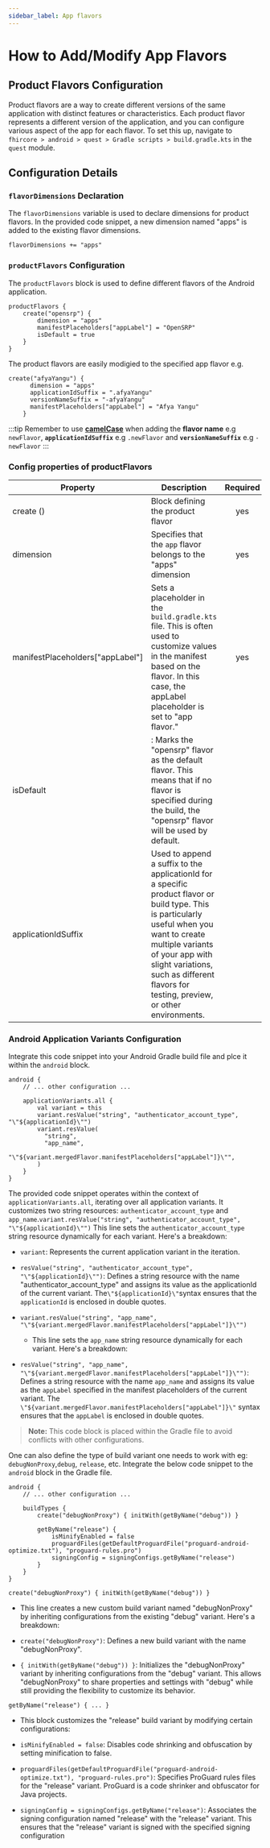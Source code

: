 ```yaml
---
sidebar_label: App flavors
---
```


# How to Add/Modify App Flavors

## Product Flavors Configuration

Product flavors are a way to create different versions of the same application with distinct features or characteristics. Each product flavor represents a different version of the application, and you can configure various aspect of the app for each flavor. To set this up, navigate to `fhircore > android > quest > Gradle scripts > build.gradle.kts` in the `quest` module.

## Configuration Details

### `flavorDimensions` Declaration

The `flavorDimensions` variable is used to declare dimensions for product flavors. In the provided code snippet, a new dimension named "apps" is added to the existing flavor dimensions.

```
flavorDimensions += "apps"
```

### `productFlavors` Configuration

The `productFlavors` block is used to define different flavors of the Android application.

```
productFlavors {
    create("opensrp") {
        dimension = "apps"
        manifestPlaceholders["appLabel"] = "OpenSRP"
        isDefault = true
    }
}
```

The product flavors are easily modigied to the specified app flavor e.g.

```
create("afyaYangu") {
      dimension = "apps"
      applicationIdSuffix = ".afyaYangu"
      versionNameSuffix = "-afyaYangu"
      manifestPlaceholders["appLabel"] = "Afya Yangu"
    }
```

:::tip
Remember to use **[camelCase](https://en.wikipedia.org/wiki/Camel_case)** when adding the **flavor name** e.g `newFlavor`, **`applicationIdSuffix`** e.g `.newFlavor` and **`versionNameSuffix`** e.g `-newFlavor`
:::

### Config properties of productFlavors
|Property | Description | Required | Default |
|--|--|:--:|:--:|
create () | Block defining the product flavor | yes |  |
dimension | Specifies that the `app` flavor belongs to the "apps" dimension | yes | `apps` |
manifestPlaceholders["appLabel"] |  Sets a placeholder in the `build.gradle.kts` file. This is often used to customize values in the manifest based on the flavor. In this case, the appLabel placeholder is set to "app flavor." | yes | |
isDefault | : Marks the "opensrp" flavor as the default flavor. This means that if no flavor is specified during the build, the "opensrp" flavor will be used by default. |  |  |
applicationIdSuffix |  Used to append a suffix to the applicationId for a specific product flavor or build type. This is particularly useful when you want to create multiple variants of your app with slight variations, such as different flavors for testing, preview, or other environments. |  | |

### Android Application Variants Configuration

Integrate this code snippet into your Android Gradle build file and plce it within the `android` block.

```
android {
    // ... other configuration ...

    applicationVariants.all {
        val variant = this
        variant.resValue("string", "authenticator_account_type", "\"${applicationId}\"")
        variant.resValue(
          "string",
          "app_name",
          "\"${variant.mergedFlavor.manifestPlaceholders["appLabel"]}\"",
        )
    }
}
```

The provided code snippet operates within the context of `applicationVariants.all`, iterating over all application variants. It customizes two string resources: `authenticator_account_type` and `app_name`.`variant.resValue("string", "authenticator_account_type", "\"${applicationId}\"")`
This line sets the `authenticator_account_type` string resource dynamically for each variant. Here's a breakdown:

- `variant`: Represents the current application variant in the iteration.

- `resValue("string", "authenticator_account_type", "\"${applicationId}\"")`: Defines a string resource with the name "authenticator_account_type" and assigns its value as the applicationId of the current variant. The` \"${applicationId}\" `syntax ensures that the `applicationId` is enclosed in double quotes.

- `variant.resValue("string", "app_name", "\"${variant.mergedFlavor.manifestPlaceholders["appLabel"]}\"")`

    - This line sets the `app_name` string resource dynamically for each variant. Here's a breakdown:

- `resValue("string", "app_name", "\"${variant.mergedFlavor.manifestPlaceholders["appLabel"]}\"")`: Defines a string resource with the name `app_name` and assigns its value as the `appLabel` specified in the manifest placeholders of the current variant. The `\"${variant.mergedFlavor.manifestPlaceholders["appLabel"]}\"` syntax ensures that the `appLabel` is enclosed in double quotes.

> **Note:** This code block is placed within the Gradle file to avoid conflicts with other configurations.

One can also define the type of build variant one needs to work with eg: `debugNonProxy`,`debug`, `release`, etc. Integrate the below code snippet to the `android` block in the Gradle file.

```
android {
    // ... other configuration ...

    buildTypes {
        create("debugNonProxy") { initWith(getByName("debug")) }

        getByName("release") {
            isMinifyEnabled = false
            proguardFiles(getDefaultProguardFile("proguard-android-optimize.txt"), "proguard-rules.pro")
            signingConfig = signingConfigs.getByName("release")
        }
    }
}
```

`create("debugNonProxy") { initWith(getByName("debug")) }`

- This line creates a new custom build variant named "debugNonProxy" by inheriting configurations from the existing "debug" variant. Here's a breakdown:

- `create("debugNonProxy")`: Defines a new build variant with the name "debugNonProxy".

- `{ initWith(getByName("debug")) }`: Initializes the "debugNonProxy" variant by inheriting configurations from the "debug" variant. This allows "debugNonProxy" to share properties and settings with "debug" while still providing the flexibility to customize its behavior.

`getByName("release") { ... }`

  - This block customizes the "release" build variant by modifying certain configurations:

- `isMinifyEnabled = false`: Disables code shrinking and obfuscation by setting minification to false.

- `proguardFiles(getDefaultProguardFile("proguard-android-optimize.txt"), "proguard-rules.pro")`: Specifies ProGuard rules files for the "release" variant. ProGuard is a code shrinker and obfuscator for Java projects.

- `signingConfig = signingConfigs.getByName("release")`: Associates the signing configuration named "release" with the "release" variant. This ensures that the "release" variant is signed with the specified signing configuration
